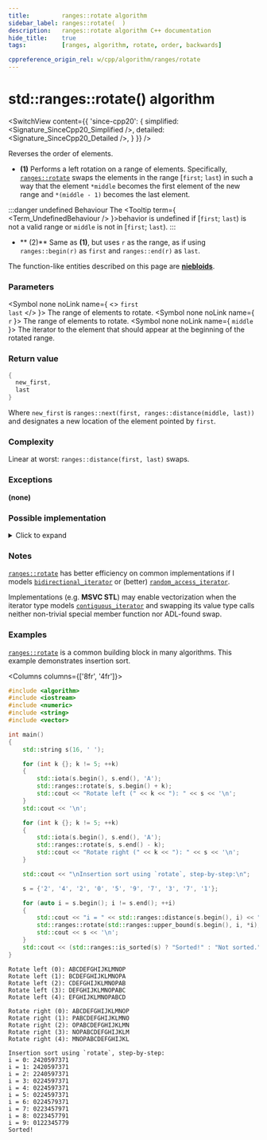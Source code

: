 ```yaml
---
title:         ranges::rotate algorithm
sidebar_label: ranges::rotate(  )
description:   ranges::rotate algorithm C++ documentation
hide_title:    true
tags:          [ranges, algorithm, rotate, order, backwards]

cppreference_origin_rel: w/cpp/algorithm/ranges/rotate
---
```



<!-- Terms -->


<!----------------- Codes ---------------------->


# std::ranges::rotate() algorithm

<SwitchView content={{
	'since-cpp20': {
		simplified:	<Signature_SinceCpp20_Simplified />,
		detailed:	<Signature_SinceCpp20_Detailed />,
	}
}} />

Reverses the order of elements.

- **(1)** Performs a left rotation on a range of elements. Specifically, [`ranges::rotate`](#) swaps the elements in the range [`first`; `last`) in such a way that the element `*middle` becomes the first element of the new range and `*(middle - 1)` becomes the last element.

:::danger undefined Behaviour
The <Tooltip term={ <Term_UndefinedBehaviour /> }>behavior is undefined</Tooltip> if [`first`; `last`) is not a valid range or `middle` is not in [`first`; `last`).
:::

- ** (2)** Same as **(1)**, but uses `r` as the range, as if using `ranges::begin(r)` as `first` and `ranges::end(r)` as `last`.

The function-like entities described on this page are [**niebloids**](#).

### Parameters

<SymbolTable>

  <Symbol none noLink name={ <> <code>first</code> <br/> <code>last</code> </> }>
    The range of elements to rotate.
  </Symbol>
  <Symbol none noLink name={ <code>r</code> }>
    The range of elements to rotate.
  </Symbol>
  <Symbol none noLink name={ <code>middle</code> }>
    The iterator to the element that should appear at the beginning of the rotated range.
  </Symbol>

</SymbolTable>

### Return value

```cpp
{
  new_first,
  last
}
```
Where `new_first` is `ranges::next(first, ranges::distance(middle, last))` and designates a new location of the element pointed by `first`.

### Complexity

Linear at worst: `ranges::distance(first, last)` swaps.

### Exceptions

**(none)**

### Possible implementation

<details>
<summary>Click to expand</summary>

```cpp
struct rotate_fn
{
    template<std::permutable I, std::sentinel_for<I> S>
    constexpr ranges::subrange<I>
        operator()(I first, I middle, S last) const
    {
        if (first == middle)
        {
            auto last_it = ranges::next(first, last);
            return {last_it, last_it};
        }
        if (middle == last)
            return {std::move(first), std::move(middle)};

        if constexpr (std::bidirectional_iterator<I>)
        {
            ranges::reverse(first, middle);
            auto last_it = ranges::next(first, last);
            ranges::reverse(middle, last_it);

            if constexpr (std::random_access_iterator<I>)
            {
                ranges::reverse(first, last_it);
                return {first + (last_it - middle), std::move(last_it)};
            }
            else
            {
                auto mid_last = last_it;
                do
                {
                    ranges::iter_swap(first, --mid_last);
                    ++first;
                }
                while (first != middle && mid_last != middle);
                ranges::reverse(first, mid_last);

                if (first == middle)
                    return {std::move(mid_last), std::move(last_it)};
                else
                    return {std::move(first), std::move(last_it)};
            }
        }
        else
        { // I is merely a forward_iterator
            auto next_it = middle;
            do
            { // rotate the first cycle
                ranges::iter_swap(first, next_it);
                ++first;
                ++next_it;
                if (first == middle)
                    middle = next_it;
            }
            while (next_it != last);

            auto new_first = first;
            while (middle != last)
            { // rotate subsequent cycles
                next_it = middle;
                do
                {
                    ranges::iter_swap(first, next_it);
                    ++first;
                    ++next_it;
                    if (first == middle)
                        middle = next_it;
                }
                while (next_it != last);
            }

            return {std::move(new_first), std::move(middle)};
        }
    }

    template<ranges::forward_range R>
    requires std::permutable<ranges::iterator_t<R>>
    constexpr ranges::borrowed_subrange_t<R>
        operator()(R&& r, ranges::iterator_t<R> middle) const
    {
        return (*this)(ranges::begin(r), std::move(middle), ranges::end(r));
    }
};

inline constexpr rotate_fn rotate {};
```

</details>

### Notes

[`ranges::rotate`](#) has better efficiency on common implementations if I models [`bidirectional_iterator`](#) or (better) [`random_access_iterator`](#).

Implementations (e.g. **MSVC STL**) may enable vectorization when the iterator type models [`contiguous_iterator`](#) and swapping its value type calls neither non-trivial special member function nor ADL-found swap.

### Examples

[`ranges::rotate`](#) is a common building block in many algorithms. This example demonstrates insertion sort.

<Columns columns={['8fr', '4fr']}>
<div>

```cpp title='Main.cpp' showLineNumbers
#include <algorithm>
#include <iostream>
#include <numeric>
#include <string>
#include <vector>

int main()
{
    std::string s(16, ' ');

    for (int k {}; k != 5; ++k)
    {
        std::iota(s.begin(), s.end(), 'A');
        std::ranges::rotate(s, s.begin() + k);
        std::cout << "Rotate left (" << k << "): " << s << '\n';
    }
    std::cout << '\n';

    for (int k {}; k != 5; ++k)
    {
        std::iota(s.begin(), s.end(), 'A');
        std::ranges::rotate(s, s.end() - k);
        std::cout << "Rotate right (" << k << "): " << s << '\n';
    }

    std::cout << "\nInsertion sort using `rotate`, step-by-step:\n";

    s = {'2', '4', '2', '0', '5', '9', '7', '3', '7', '1'};

    for (auto i = s.begin(); i != s.end(); ++i)
    {
        std::cout << "i = " << std::ranges::distance(s.begin(), i) << ": ";
        std::ranges::rotate(std::ranges::upper_bound(s.begin(), i, *i), i, i + 1);
        std::cout << s << '\n';
    }
    std::cout << (std::ranges::is_sorted(s) ? "Sorted!" : "Not sorted.") << '\n';
}
```

</div>
<div>

```plaintext title="Output"
Rotate left (0): ABCDEFGHIJKLMNOP
Rotate left (1): BCDEFGHIJKLMNOPA
Rotate left (2): CDEFGHIJKLMNOPAB
Rotate left (3): DEFGHIJKLMNOPABC
Rotate left (4): EFGHIJKLMNOPABCD

Rotate right (0): ABCDEFGHIJKLMNOP
Rotate right (1): PABCDEFGHIJKLMNO
Rotate right (2): OPABCDEFGHIJKLMN
Rotate right (3): NOPABCDEFGHIJKLM
Rotate right (4): MNOPABCDEFGHIJKL

Insertion sort using `rotate`, step-by-step:
i = 0: 2420597371
i = 1: 2420597371
i = 2: 2240597371
i = 3: 0224597371
i = 4: 0224597371
i = 5: 0224597371
i = 6: 0224579371
i = 7: 0223457971
i = 8: 0223457791
i = 9: 0122345779
Sorted!
```

</div>
</Columns>
